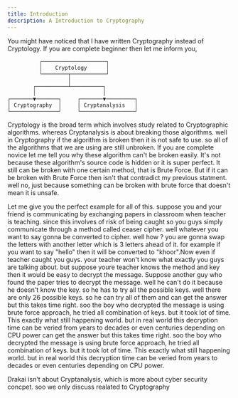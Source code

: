 ```yaml
---
title: Introduction
description: A Introduction to Cryptography
---
```



You might have noticed that I have written Cryptography instead of Cryptology. If you are complete beginner then let me inform you,

```
          ┌────────────────────┐
          │    Cryptology      │
          └────────┬───────────┘
                   │
        ┌──────────┴──────────┐
        │                     │
┌───────▼───────┐     ┌───────▼─────────┐
│ Cryptography  │     │ Cryptanalysis   │
└───────────────┘     └─────────────────┘
```
Cryptology is the broad term which involves study related to Cryptographic algorithms. whereas Cryptanalysis is about breaking those algorithms. well in Cryptography if the algorithm is broken then it is not safe to use. so all of the algorithms that we are using are still unbroken.
If you are complete novice let me tell you why these algorithm can't be broken easily. It's not because these algorithm's source code is hidden or it is super perfect. It still can be broken with one certain method, that is Brute Force. But if it can be broken with Brute Force then isn't that contradict my previous statment. well no, just because something can be broken with brute force that doesn't mean it is unsafe.

Let me give you the perfect example for all of this. suppose you and your friend is communicating by exchanging papers in classroom when teacher is teaching. since this involves of risk of being caught so you guys simply communicate through a method called ceaser cipher. well whatever you want to say gonna be converted to cipher. well how ?
you are gonna swap the letters with another letter which is 3 letters ahead of it. for example if you want to say "hello" then it will be converted to "khoor".Now even if teacher caught you guys. your teacher won't know what exactly you guys are talking about. but suppose youre teacher knows the method and key then it would be easy to decrypt the message. Suppose another guy who found the paper tries to decrypt the message. well he can't do it because he doesn't know the key. so he has to try all the possible keys. well there are only 26 possible keys. so he can try all of them and can get the answer but this takes time right. soo the boy who decrypted the message is using brute force approach, he tried all combination of keys. but it took lot of time. This exactly what still happening world. but in real world this decryption time can be veried from years to decades or even centuries depending on CPU power can get the answer but this takes time right. soo the boy who decrypted the message is using brute force approach, he tried all combination of keys. but it took lot of time. This exactly what still happening world. but in real world this decryption time can be veried from years to decades or even centuries depending on CPU power.

<Aside type="note">Drakai isn't about Cryptanalysis, which is more about cyber security concpet. soo we only discuss realated to Cryptography</Aside>
